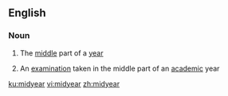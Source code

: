 ==English==

===Noun===
{{en-noun|~}}

# {{label|en|uncountable}} The [[middle]] part of a [[year]]
# {{label|en|countable}} An [[examination]] taken in the middle part of an [[academic]] year

[[ku:midyear]]
[[vi:midyear]]
[[zh:midyear]]